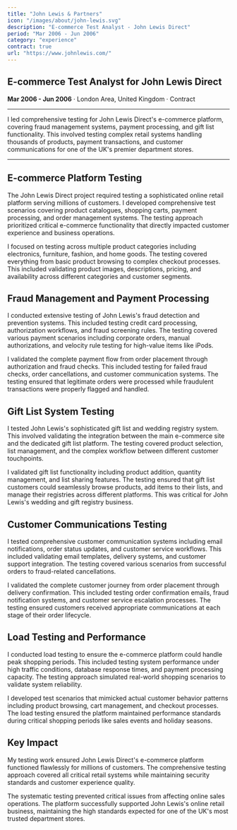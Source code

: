 ```yaml
---
title: "John Lewis & Partners"
icon: "/images/about/john-lewis.svg"
description: "E-commerce Test Analyst - John Lewis Direct"
period: "Mar 2006 - Jun 2006"
category: "experience"
contract: true
url: "https://www.johnlewis.com/"
---
```


## E-commerce Test Analyst for John Lewis Direct

**Mar 2006 - Jun 2006** · London Area, United Kingdom · Contract

---

I led comprehensive testing for John Lewis Direct's e-commerce platform, covering fraud management systems, payment processing, and gift list functionality. This involved testing complex retail systems handling thousands of products, payment transactions, and customer communications for one of the UK's premier department stores.

---

## E-commerce Platform Testing

The John Lewis Direct project required testing a sophisticated online retail platform serving millions of customers. I developed comprehensive test scenarios covering product catalogues, shopping carts, payment processing, and order management systems. The testing approach prioritized critical e-commerce functionality that directly impacted customer experience and business operations.

I focused on testing across multiple product categories including electronics, furniture, fashion, and home goods. The testing covered everything from basic product browsing to complex checkout processes. This included validating product images, descriptions, pricing, and availability across different categories and customer segments.

## Fraud Management and Payment Processing

I conducted extensive testing of John Lewis's fraud detection and prevention systems. This included testing credit card processing, authorization workflows, and fraud screening rules. The testing covered various payment scenarios including corporate orders, manual authorizations, and velocity rule testing for high-value items like iPods.

I validated the complete payment flow from order placement through authorization and fraud checks. This included testing for failed fraud checks, order cancellations, and customer communication systems. The testing ensured that legitimate orders were processed while fraudulent transactions were properly flagged and handled.

## Gift List System Testing

I tested John Lewis's sophisticated gift list and wedding registry system. This involved validating the integration between the main e-commerce site and the dedicated gift list platform. The testing covered product selection, list management, and the complex workflow between different customer touchpoints.

I validated gift list functionality including product addition, quantity management, and list sharing features. The testing ensured that gift list customers could seamlessly browse products, add items to their lists, and manage their registries across different platforms. This was critical for John Lewis's wedding and gift registry business.

## Customer Communications Testing

I tested comprehensive customer communication systems including email notifications, order status updates, and customer service workflows. This included validating email templates, delivery systems, and customer support integration. The testing covered various scenarios from successful orders to fraud-related cancellations.

I validated the complete customer journey from order placement through delivery confirmation. This included testing order confirmation emails, fraud notification systems, and customer service escalation processes. The testing ensured customers received appropriate communications at each stage of their order lifecycle.

## Load Testing and Performance

I conducted load testing to ensure the e-commerce platform could handle peak shopping periods. This included testing system performance under high traffic conditions, database response times, and payment processing capacity. The testing approach simulated real-world shopping scenarios to validate system reliability.

I developed test scenarios that mimicked actual customer behavior patterns including product browsing, cart management, and checkout processes. The load testing ensured the platform maintained performance standards during critical shopping periods like sales events and holiday seasons.

## Key Impact

My testing work ensured John Lewis Direct's e-commerce platform functioned flawlessly for millions of customers. The comprehensive testing approach covered all critical retail systems while maintaining security standards and customer experience quality.

The systematic testing prevented critical issues from affecting online sales operations. The platform successfully supported John Lewis's online retail business, maintaining the high standards expected for one of the UK's most trusted department stores. 